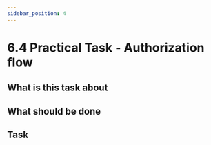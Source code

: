 ```yaml
---
sidebar_position: 4
---
```


# 6.4 Practical Task - Authorization flow

## What is this task about



## What should be done



## Task

